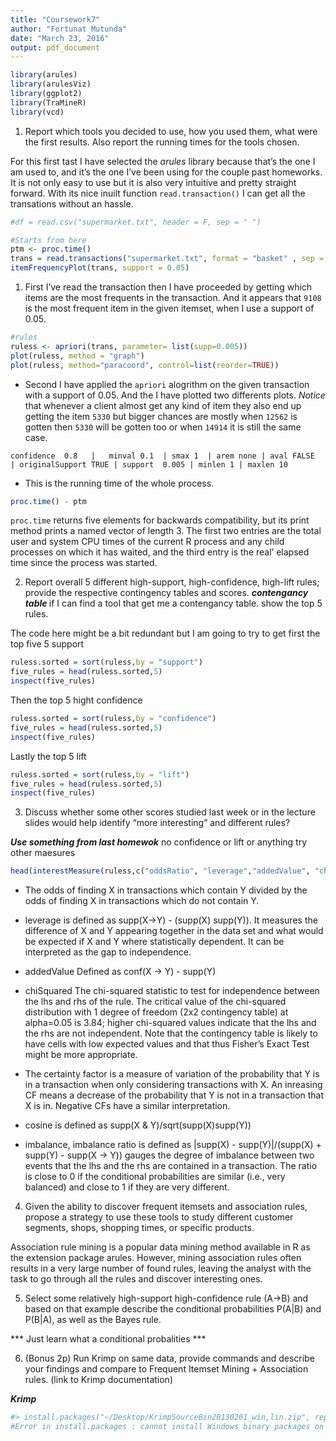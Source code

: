 ```yaml
---
title: "Coursework7"
author: "Fortunat Mutunda"
date: "March 23, 2016"
output: pdf_document
---
```

```r

library(arules)
library(arulesViz)
library(ggplot2)
library(TraMineR)
library(vcd)
```
1. Report which tools you decided to use, how you used them, what were the first results.
Also report the running times for the tools chosen.


For this first tast I have selected the *arules* library because that's the one I am used to,
and it's the one I've been using for the couple past homeworks. It is not only easy to use but it is also very intuitive and pretty straight forward. With its nice inuilt function `read.transaction()` I can get all the transations without an hassle.

```r
#df = read.csv("supermarket.txt", header = F, sep = " ")

#Starts from here
ptm <- proc.time()
trans = read.transactions("supermarket.txt", format = "basket" , sep = " ")
itemFrequencyPlot(trans, support = 0.05)
```


1.  First I've read the transaction then I have proceeded by getting which items are the most frequents in the transaction. And it appears that `9108` is the most frequent item in the given itemset, when I use a support of 0.05.


```r
#rules
ruless <- apriori(trans, parameter= list(supp=0.005))
plot(ruless, method = "graph")
plot(ruless, method="paracoord", control=list(reorder=TRUE))

```


* Second I have applied the `apriori` alogrithm on the given transaction with a support of 0.05. And the I have plotted two differents plots.
*Notice* that whenever a client almost get any kind of item they also end up getting the item `5330` but bigger chances are mostly when `12562` is gotten then `5330` will be gotten too or when `14914` it is still the same case.


```confidence  0.8   |   minval 0.1  | smax 1  | arem none | aval FALSE   | originalSupport TRUE | support  0.005 | minlen 1 | maxlen 10```




* This is the running time of the whole process.

```r
proc.time() - ptm
```
`proc.time` returns five elements for backwards compatibility, but its print method prints a named vector of length 3. The first two entries are the total user and system CPU times of the current R process and any child processes on which it has waited, and the third entry is the real’ elapsed time since the process was started.

2. Report overall 5 different high-support, high-confidence, high-lift rules; provide the respective contingency tables and scores.
***contengancy table ***
if I can find a tool that get me a contengancy table.
show the top 5 rules.


The code here might be a bit redundant but I am going to try to get first the top five 5 support


```r

ruless.sorted = sort(ruless,by = "support")
five_rules = head(ruless.sorted,5)
inspect(five_rules)
```

Then the top 5 hight confidence 

```r

ruless.sorted = sort(ruless,by = "confidence")
five_rules = head(ruless.sorted,5)
inspect(five_rules)
```

Lastly the top 5 lift

```r

ruless.sorted = sort(ruless,by = "lift")
five_rules = head(ruless.sorted,5)
inspect(five_rules)
```





3. Discuss whether some other scores studied last week or in the lecture slides would help identify "more interesting" and different rules?


***Use something from last homewok***
no confidence or lift or anything try other maesures 

```r
head(interestMeasure(ruless,c("oddsRatio", "leverage","addedValue", "chiSquared","certainty", "cosine", "imbalance"), transactions = trans),5)

```

* The odds of finding X in transactions which contain Y divided by the odds of finding X in transactions which do not contain Y.

* leverage is defined as supp(X->Y) - (supp(X) supp(Y)). It measures the difference of X and Y appearing together in the data set and what would be expected if X and Y where statistically dependent. It can be interpreted as the gap to independence.

* addedValue Defined as conf(X -> Y) - supp(Y)

* chiSquared The chi-squared statistic to test for independence between the lhs and rhs of the rule. The critical value of the chi-squared distribution with 1 degree of freedom (2x2 contingency table) at alpha=0.05 is 3.84; higher chi-squared values indicate that the lhs and the rhs are not independent. Note that the contingency table is likely to have cells with low expected values and that thus Fisher's Exact Test might be more appropriate.

* The certainty factor is a measure of variation of the probability that Y is in a transaction when only considering transactions with X. An inreasing CF means a decrease of the probability that Y is not in a transaction that X is in. Negative CFs have a similar interpretation.

* cosine is defined as supp(X & Y)/sqrt(supp(X)supp(Y))

* imbalance, imbalance ratio is defined as |supp(X) - supp(Y)|/(supp(X) + supp(Y) - supp(X -> Y)) gauges the degree of imbalance between two events that the lhs and the rhs are contained in a transaction. The ratio is close to 0 if the conditional probabilities are similar (i.e., very balanced) and close to 1 if they are very different.


4. Given the ability to discover frequent itemsets and association rules, propose a strategy to use these tools to study different customer segments, shops, shopping times, or specific products.


Association rule mining is a popular data mining method available in R as the extension
package arules. However, mining association rules often results in a very large number
of found rules, leaving the analyst with the task to go through all the rules and discover
interesting ones. 


5. Select some relatively high-support high-confidence rule (A->B) and based on that example describe the conditional probabilities P(A|B) and P(B|A), as well as the Bayes rule.

*** Just learn what a conditional probalities ***

6. (Bonus 2p) Run Krimp on same data, provide commands and describe your findings and compare to Frequent Itemset Mining + Association rules. (link to Krimp documentation)

***Krimp ***

```r
#> install.packages("~/Desktop/KrimpSourceBin20130201_win,lin.zip", repos = NULL, type = "win.binary")
#Error in install.packages : cannot install Windows binary packages on this platform
```


